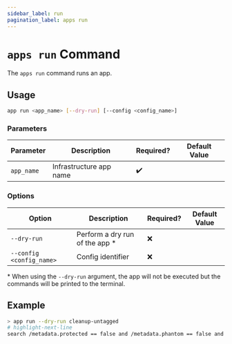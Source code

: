 ```yaml
---
sidebar_label: run
pagination_label: apps run
---
```


# `apps run` Command

The `apps run` command runs an app.

## Usage

```bash
app run <app_name> [--dry-run] [--config <config_name>]
```

### Parameters

| Parameter  | Description             | Required? | Default Value |
| ---------- | ----------------------- | --------- | ------------- |
| `app_name` | Infrastructure app name | ✔️        |               |

### Options

| Option                   | Description                     | Required? | Default Value |
| ------------------------ | ------------------------------- | --------- | ------------- |
| `--dry-run`              | Perform a dry run of the app \* | ❌        |               |
| `--config <config_name>` | Config identifier               | ❌        |               |

\* When using the `--dry-run` argument, the app will not be executed but the commands will be printed to the terminal.

## Example

```bash title="Dry run an app"
> app run --dry-run cleanup-untagged
# highlight-next-line
search /metadata.protected == false and /metadata.phantom == false and /metadata.cleaned == false and is(["aws_ec2_instance", "aws_ec2_volume", "aws_vpc", "aws_cloudformation_stack", "aws_elb", "aws_alb", "aws_alb_target_group", "aws_eks_cluster", "aws_eks_nodegroup", "example_instance", "example_network"]) and not(has_key(tags, ["owner", "expiration"])) and ((/ancestors.cloud.reported.id == "aws" and /ancestors.account.reported.id == "068564737731" and age > 7d) or (/ancestors.cloud.reported.id == "aws" and /ancestors.account.reported.id == "575584959047" and age > 2h)) | clean "Missing one or more of required tags owner, expiration and age more than threshold"
```
